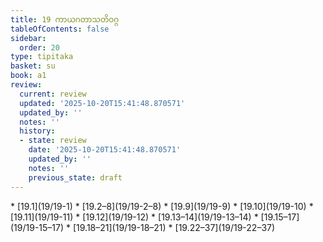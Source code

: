 ```yaml
---
title: 19 ကာယဂတာသတိဝဂ္ဂ
tableOfContents: false
sidebar:
  order: 20
type: tipitaka
basket: su
book: a1
review:
  current: review
  updated: '2025-10-20T15:41:48.870571'
  updated_by: ''
  notes: ''
  history:
  - state: review
    date: '2025-10-20T15:41:48.870571'
    updated_by: ''
    notes: ''
    previous_state: draft
---
```



<DynamicBreadcrumb />


<ReviewStatus review={frontmatter.review} showDetails={true} />

<HypothesisAnnotation frontmatter={frontmatter} />



<TableOfContents book="a1" section="19">
* [19.1](19/19-1)
* [19.2–8](19/19-2–8)
* [19.9](19/19-9)
* [19.10](19/19-10)
* [19.11](19/19-11)
* [19.12](19/19-12)
* [19.13–14](19/19-13–14)
* [19.15–17](19/19-15–17)
* [19.18–21](19/19-18–21)
* [19.22–37](19/19-22–37)
</TableOfContents>